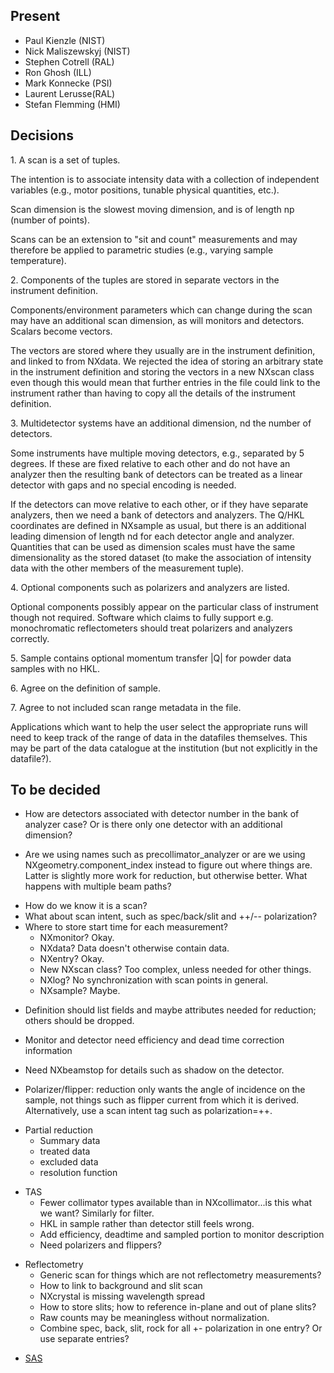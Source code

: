 ==Present==
* Paul Kienzle (NIST)
* Nick Maliszewskyj (NIST)
* Stephen Cotrell (RAL)
* Ron Ghosh (ILL)
* Mark Konnecke (PSI)
* Laurent Lerusse(RAL)
* Stefan Flemming (HMI)

==Decisions==

1. A scan is a set of tuples.

The intention is to associate intensity data with a collection of independent variables (e.g., motor positions,
tunable physical quantities, etc.).

Scan dimension is the slowest moving dimension, and is of length np (number of points).

Scans can be an extension to "sit and count" measurements and may therefore be applied to parametric studies
(e.g., varying sample temperature). 

2. Components of the tuples are stored in separate vectors in the instrument definition.

Components/environment parameters which can change during the scan may have an additional scan dimension, as will monitors and detectors.  Scalars become vectors.

The vectors are stored where they usually are in the instrument definition, and linked to from NXdata.  We rejected the idea of storing an arbitrary state in the instrument definition and storing the vectors in a new NXscan class even though this would mean that further entries in the file could link to the instrument rather than having to copy all the details of the instrument definition.

3. Multidetector systems have an additional dimension, nd the number of detectors.

Some instruments have multiple moving detectors, e.g., separated by 5 degrees.  If these are fixed relative to each other and do not have an analyzer then the resulting bank of detectors can be treated as a linear detector with gaps and no special encoding is needed.

If the detectors can move relative to each other, or if they have separate analyzers, then
we need a bank of detectors and analyzers.  The Q/HKL coordinates are defined in NXsample as usual, but there is an additional leading dimension of length nd for each detector angle and analyzer. Quantities that can be used as
dimension scales must have the same dimensionality as the stored dataset (to make the association of intensity
data with the other members of the measurement tuple).

4. Optional components such as polarizers and analyzers are listed.

Optional components possibly appear on the particular class of instrument though not required.  Software which claims to fully support e.g. monochromatic reflectometers should treat polarizers and analyzers correctly.

5. Sample contains optional momentum transfer |Q| for powder data samples with no HKL.

6. Agree on the definition of sample.

7. Agree to not included scan range metadata in the file.

Applications which want to help the user select the appropriate runs will need to keep track of the range of data in the datafiles themselves.  This may be part of the data catalogue at the institution (but not explicitly in the datafile?).

==To be decided==

* How are detectors associated with detector number in the bank of analyzer case?  Or is there only one detector with an additional dimension?

* Are we using names such as precollimator_analyzer or are we using NXgeometry.component_index instead to figure out where things are.  Latter is slightly more work for reduction, but otherwise better.  What happens with multiple beam paths?

* How do we know it is a scan?  
* What about scan intent, such as spec/back/slit and ++/-- polarization?  
* Where to store start time for each measurement?
** NXmonitor? Okay.
** NXdata? Data doesn't otherwise contain data.
** NXentry? Okay.
** New NXscan class?  Too complex, unless needed for other things.
** NXlog? No synchronization with scan points in general.
** NXsample? Maybe.

* Definition should list fields and maybe attributes needed for reduction; others should be dropped.

* Monitor and detector need efficiency and dead time correction information

* Need NXbeamstop for details such as shadow on the detector.

* Polarizer/flipper: reduction only wants the angle of incidence on the sample, not things such as flipper current from which it is derived.  Alternatively, use a scan intent tag such as polarization=++.

* Partial reduction
** Summary data
** treated data
** excluded data
** resolution function

* TAS
** Fewer collimator types available than in NXcollimator...is this what we want?  Similarly for filter.
** HKL in sample rather than detector still feels wrong.
** Add efficiency, deadtime and sampled portion to monitor description
** Need polarizers and flippers?

* Reflectometry
** Generic scan for things which are not reflectometry measurements?
** How to link to background and slit scan
** NXcrystal is missing wavelength spread
** How to store slits; how to reference in-plane and out of plane slits?
** Raw counts may be meaningless without normalization.
** Combine spec, back, slit, rock for all +- polarization in one entry?  Or use separate entries?

* [[SAS]]